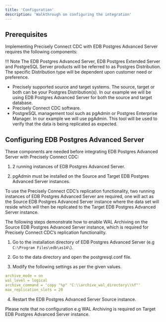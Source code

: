 ```yaml
---
title: 'Configuration'
description: 'Walkthrough on configuring the integration'
---
```


## Prerequisites
Implementing Precisely Connect CDC with EDB Postgres Advanced Server requires the following components:

!!! Note
	The EDB Postgres Advanced Server, EDB Postgres Extended Server and PostgreSQL Server products will be referred to as Postgres Distribution. The       	specific Distribution type will be dependent upon customer need or preference.


- Precisely supported source and target systems. The source, target or both can be your Postgres Distribution(s). In our example we will be using EDB   Postgres Advanced Server for both the source and target database.
- Precisely Connect CDC software.
- PostgreSQL management tool such as pgAdmin or Postgres Enterprise Manager. In our example we will use pgAdmin. This tool will be used to verify that the data is being replicated as expected.

## Configuring EDB Postgres Advanced Server

These components are needed before integrating EDB Postgres Advanced Server with Precisely Connect CDC:

1. 2 running instances of EDB Postgres Advanced Server.

2. pgAdmin must be installed on the Source and Target EDB Postgres Advanced Server instances.

To use the Precisely Connect CDC’s replication functionality, two running instances of EDB Postgres Advanced Server are required, one will act as the Source EDB Postgres Advanced Server instance where the data set will reside which will then be replicated to the Target EDB Postgres Advanced Server instance.

The following steps demonstrate how to enable WAL Archiving on the Source EDB Postgres Advanced Server instance, which is required for Precisely Connect CDC’s replication functionality.

1. Go to the installation directory of EDB Postgres Advanced Server (e.g `C:\Program Files\edb\as14\`).

2. Go to the data directory and open the postgresql.conf file.

3. Modify the following settings as per the given values.

```yaml
archive_mode = on
wal_level = logical
archive_command = 'copy "%p" "C:\\archive_wal_directory\\%f"'    
max_replication_slots = 20

```

4. Restart the EDB Postgres Advanced Server Source instance.

Please note that no configuration e.g WAL Archiving is required on Target EDB Postgres Advanced Server instance.

